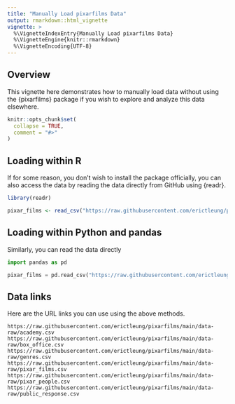 ```yaml
---
title: "Manually Load pixarfilms Data"
output: rmarkdown::html_vignette
vignette: >
  %\VignetteIndexEntry{Manually Load pixarfilms Data}
  %\VignetteEngine{knitr::rmarkdown}
  %\VignetteEncoding{UTF-8}
---
```


## Overview

This vignette here demonstrates how to manually load data without using the
{pixarfilms} package if you wish to explore and analyze this data elsewhere.

```r
knitr::opts_chunk$set(
  collapse = TRUE,
  comment = "#>"
)
```


## Loading within R

If for some reason, you don't wish to install the package officially, you can
also access the data by reading the data directly from GitHub using {readr}.

```r
library(readr)

pixar_films <- read_csv("https://raw.githubusercontent.com/erictleung/pixarfilms/main/data-raw/pixar_films.csv")
```


## Loading within Python and pandas

Similarly, you can read the data directly

```python
import pandas as pd

pixar_films = pd.read_csv("https://raw.githubusercontent.com/erictleung/pixarfilms/main/data-raw/pixar_films.csv")
```


## Data links

Here are the URL links you can use using the above methods.

```
https://raw.githubusercontent.com/erictleung/pixarfilms/main/data-raw/academy.csv
https://raw.githubusercontent.com/erictleung/pixarfilms/main/data-raw/box_office.csv
https://raw.githubusercontent.com/erictleung/pixarfilms/main/data-raw/genres.csv
https://raw.githubusercontent.com/erictleung/pixarfilms/main/data-raw/pixar_films.csv
https://raw.githubusercontent.com/erictleung/pixarfilms/main/data-raw/pixar_people.csv
https://raw.githubusercontent.com/erictleung/pixarfilms/main/data-raw/public_response.csv
```
